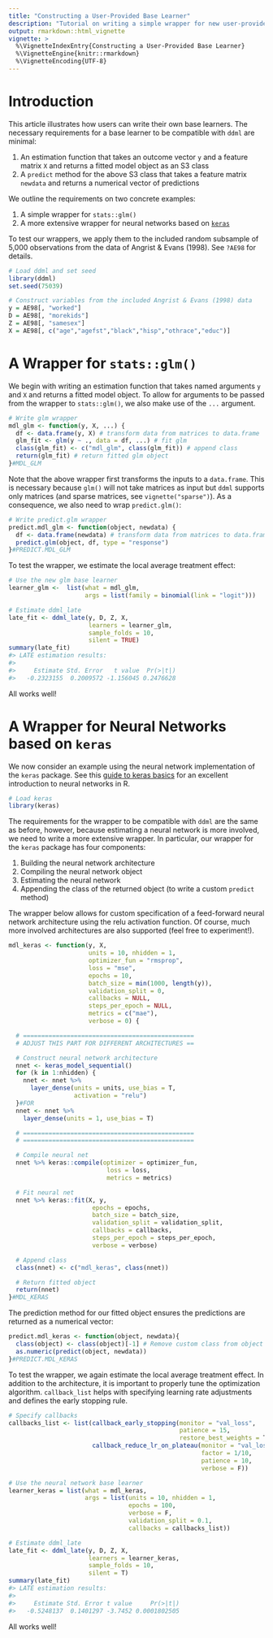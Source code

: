 ```yaml
---
title: "Constructing a User-Provided Base Learner"
description: "Tutorial on writing a simple wrapper for new user-provided base learner."
output: rmarkdown::html_vignette
vignette: >
  %\VignetteIndexEntry{Constructing a User-Provided Base Learner}
  %\VignetteEngine{knitr::rmarkdown}
  %\VignetteEncoding{UTF-8}
---
```




# Introduction

This article illustrates how users can write their own base learners. The necessary requirements for a base learner to be compatible with ``ddml`` are minimal:

1. An estimation function that takes an outcome vector ``y`` and a feature matrix ``X`` and returns a fitted model object as an S3 class
2. A ``predict`` method for the above S3 class that takes a feature matrix ``newdata`` and returns a numerical vector of predictions

We outline the requirements on two concrete examples:

1. A simple wrapper for ``stats::glm()``
2. A more extensive wrapper for neural networks based on [``keras``](https://cran.r-project.org/web/packages/keras/index.html)

To test our wrappers, we apply them to the included random subsample of 5,000 observations from the data of Angrist & Evans (1998). See ``?AE98`` for details.


```r
# Load ddml and set seed
library(ddml)
set.seed(75039)

# Construct variables from the included Angrist & Evans (1998) data
y = AE98[, "worked"]
D = AE98[, "morekids"]
Z = AE98[, "samesex"]
X = AE98[, c("age","agefst","black","hisp","othrace","educ")]
```

# A Wrapper for ``stats::glm()``

We begin with writing an estimation function that takes named arguments ``y`` and ``X`` and returns a fitted model object. To allow for arguments to be passed from the wrapper to ``stats::glm()``, we also make use of the ``...`` argument.


```r
# Write glm wrapper
mdl_glm <- function(y, X, ...) {
  df <- data.frame(y, X) # transform data from matrices to data.frame
  glm_fit <- glm(y ~ ., data = df, ...) # fit glm
  class(glm_fit) <- c("mdl_glm", class(glm_fit)) # append class
  return(glm_fit) # return fitted glm object
}#MDL_GLM
```

Note that the above wrapper first transforms the inputs to a ``data.frame``. This is necessary because ``glm()`` will not take matrices as input but ``ddml`` supports only matrices (and sparse matrices, see ``vignette("sparse")``). As a consequence, we also need to wrap ``predict.glm()``:


```r
# Write predict.glm wrapper
predict.mdl_glm <- function(object, newdata) {
  df <- data.frame(newdata) # transform data from matrices to data.frame
  predict.glm(object, df, type = "response")
}#PREDICT.MDL_GLM
```

To test the wrapper, we estimate the local average treatment effect:

```r
# Use the new glm base learner
learner_glm <-  list(what = mdl_glm,
                     args = list(family = binomial(link = "logit")))

# Estimate ddml_late
late_fit <- ddml_late(y, D, Z, X,
                      learners = learner_glm,
                      sample_folds = 10,
                      silent = TRUE)
summary(late_fit)
#> LATE estimation results: 
#>  
#>     Estimate Std. Error   t value  Pr(>|t|)
#>   -0.2323155  0.2009572 -1.156045 0.2476628
```

All works well!


# A Wrapper for Neural Networks based on ``keras``

We now consider an example using the neural network implementation of the ``keras`` package. See this [guide to keras basics](https://tensorflow.rstudio.com/guides/keras/basics) for an excellent introduction to neural networks in R.


```r
# Load keras
library(keras)
```

The requirements for the wrapper to be compatible with ``ddml`` are the same as before, however, because estimating a neural network is more involved, we need to write a more extensive wrapper. In particular, our wrapper for the ``keras`` package has four components:

1. Building the neural network architecture
2. Compiling the neural network object
3. Estimating the neural network
4. Appending the class of the returned object (to write a custom ``predict`` method)

The wrapper below allows for custom specification of a feed-forward neural network architecture using the relu activation function. Of course, much more involved architectures are also supported (feel free to experiment!).


```r
mdl_keras <- function(y, X,
                      units = 10, nhidden = 1,
                      optimizer_fun = "rmsprop",
                      loss = "mse",
                      epochs = 10,
                      batch_size = min(1000, length(y)),
                      validation_split = 0,
                      callbacks = NULL,
                      steps_per_epoch = NULL,
                      metrics = c("mae"),
                      verbose = 0) {

  # ===============================================
  # ADJUST THIS PART FOR DIFFERENT ARCHITECTURES ==

  # Construct neural network architecture
  nnet <- keras_model_sequential()
  for (k in 1:nhidden) {
    nnet <- nnet %>%
      layer_dense(units = units, use_bias = T,
                  activation = "relu")
  }#FOR
  nnet <- nnet %>%
    layer_dense(units = 1, use_bias = T)

  # ===============================================
  # ===============================================

  # Compile neural net
  nnet %>% keras::compile(optimizer = optimizer_fun,
                           loss = loss,
                           metrics = metrics)

  # Fit neural net
  nnet %>% keras::fit(X, y,
                       epochs = epochs,
                       batch_size = batch_size,
                       validation_split = validation_split,
                       callbacks = callbacks,
                       steps_per_epoch = steps_per_epoch,
                       verbose = verbose)

  # Append class
  class(nnet) <- c("mdl_keras", class(nnet))

  # Return fitted object
  return(nnet)
}#MDL_KERAS
```

The prediction method for our fitted object ensures the predictions are returned as a numerical vector:


```r
predict.mdl_keras <- function(object, newdata){
  class(object) <- class(object)[-1] # Remove custom class from object
  as.numeric(predict(object, newdata))
}#PREDICT.MDL_KERAS
```


To test the wrapper, we again estimate the local average treatment effect. In addition to the architecture, it is important to properly tune the optimization algorithm. ``callback_list`` helps with specifying learning rate adjustments and defines the early stopping rule.


```r
# Specify callbacks
callbacks_list <- list(callback_early_stopping(monitor = "val_loss",
                                               patience = 15,
                                               restore_best_weights = T),
                       callback_reduce_lr_on_plateau(monitor = "val_loss",
                                                     factor = 1/10,
                                                     patience = 10,
                                                     verbose = F))

# Use the neural network base learner
learner_keras = list(what = mdl_keras,
                     args = list(units = 10, nhidden = 1,
                                 epochs = 100,
                                 verbose = F,
                                 validation_split = 0.1,
                                 callbacks = callbacks_list))

# Estimate ddml_late
late_fit <- ddml_late(y, D, Z, X,
                      learners = learner_keras,
                      sample_folds = 10,
                      silent = T)
summary(late_fit)
#> LATE estimation results: 
#>  
#>     Estimate Std. Error t value     Pr(>|t|)
#>   -0.5248137  0.1401297 -3.7452 0.0001802505
```

All works well!
